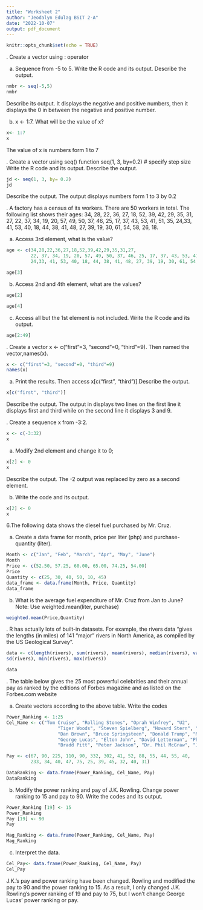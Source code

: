 ---
title: "Worksheet 2"
author: "Jeodalyn Edulag BSIT 2-A"
date: "2022-10-07"
output: pdf_document
---

```{r setup, include=FALSE}
knitr::opts_chunk$set(echo = TRUE)
```
\hfill\break
1. Create a vector using : operator

a. Sequence from -5 to 5. Write the R code and its output. Describe the output.

```{r, vector = TRUE}
nmbr <- seq(-5,5)
nmbr

```
Describe its output.
It displays the negative and positive numbers, then it displays the 0 in between the negative and positive number.

b. x <- 1:7. What will be the value of x?

```{r, vector = TRUE}
x<- 1:7
x

```
The value of x is numbers form 1 to 7

\hfill\break
2. Create a vector using seq() function
seq(1, 3, by=0.2) # specify step size Write the R code and its output. Describe the output.

```{r, vector = TRUE}
jd <- seq(1, 3, by= 0.2)
jd


```
Describe the output.
The output displays numbers form 1 to 3 by 0.2

\hfill\break
3. A factory has a census of its workers. There are 50 workers in total. The following list shows their ages: 34, 28, 22, 36, 27, 18, 52, 39, 42, 29, 35, 31, 27, 22, 37, 34, 19, 20, 57, 49, 50, 37, 46, 25, 17, 37, 43, 53, 41, 51, 35, 24,33, 41, 53, 40, 18, 44, 38, 41, 48, 27, 39, 19, 30, 61, 54, 58, 26, 18.
         
a. Access 3rd element, what is the value?
```{r, vector = TRUE}
age <- c(34,28,22,36,27,18,52,39,42,29,35,31,27,
         22, 37, 34, 19, 20, 57, 49, 50, 37, 46, 25, 17, 37, 43, 53, 41, 51, 35,
         24,33, 41, 53, 40, 18, 44, 38, 41, 48, 27, 39, 19, 30, 61, 54, 58, 26,18)

age[3]

```

b. Access 2nd and 4th element, what are the values?
```{r, vector = TRUE}
age[2]	

age[4]

```

c. Access all but the 1st element is not included. Write the R code and its output.

```{r, vector = TRUE}
age[2:49]

```

\hfill\break
4. Create a vector x <- c("first"=3, "second"=0, "third"=9). Then named the vector,names(x).


```{r, vector = TRUE}
x <- c("first"=3, "second"=0, "third"=9)
names(x)

```
	
a. Print the results. Then access x[c("first", "third")].Describe the output.
	
```{r, vector = TRUE}
x[c("first", "third")]

```
Describe the output. The output in displays two lines on the first line it displays  first and third while on the second line it displays 3 and 9.

\hfill\break
5. Create a sequence x from -3:2.

```{r, vector = TRUE}
x <- c(-3:32)
x

```

a. Modify 2nd element and change it to 0;
	
```{r, vector = TRUE}
x[2] <- 0
x	

```
Describe the output. The -2 output was replaced by zero as a second element.

b. Write the code and its output.
```{r, vector = TRUE}
x[2] <- 0
x	
```
\hfill\break
6.The following data shows the diesel fuel purchased by Mr. Cruz.

a. Create a data frame for month, price per liter (php) and purchase-quantity (liter).

```{r, vector = TRUE}
Month <- c("Jan", "Feb", "March", "Apr", "May", "June")
Month
Price <- c(52.50, 57.25, 60.00, 65.00, 74.25, 54.00)
Price
Quantity <- c(25, 30, 40, 50, 10, 45)  
data_frame <- data.frame(Month, Price, Quantity)
data_frame

```
	
b. What is the average fuel expenditure of Mr. Cruz from Jan to June? 
Note: Use weighted.mean(liter, purchase)

```{r, vector = TRUE}
weighted.mean(Price,Quantity)

```

\hfill\break
7. R has actually lots of built-in datasets. For example, the rivers data “gives the lengths (in miles) of 141 “major” rivers in North America, as compiled by the US Geological Survey”.

```{r, vector = TRUE}
data <- c(length(rivers), sum(rivers), mean(rivers), median(rivers), var(rivers),
sd(rivers), min(rivers), max(rivers))

data
```

\hfill\break
8. The table below gives the 25 most powerful celebrities and their annual pay as ranked by the editions of Forbes magazine and as listed on the Forbes.com website

a. Create vectors according to the above table. Write the codes
```{r, vector = TRUE}
Power_Ranking <- 1:25
Cel_Name <- c("Tom Cruise", "Rolling Stones", "Oprah Winfrey", "U2", 
                   "Tiger Woods", "Steven Spielberg", "Howard Stern", "50 Cent", "Cast of the sopranos",
                   "Dan Brown", "Bruce Springsteen", "Donald Trump", "Muhammad Ali", "Paul McCartney",
                   "George Lucas", "Elton John", "David Letterman", "Phil Mickelson", "J.K Rowling",
                   "Bradd Pitt", "Peter Jackson", "Dr. Phil McGraw", "Jay Lenon", "Celine Dion", "Kobe Bryant")

Pay <- c(67, 90, 225, 110, 90, 332, 302, 41, 52, 88, 55, 44, 55, 40,
         233, 34, 40, 47, 75, 25, 39, 45, 32, 40, 31)

DataRanking <- data.frame(Power_Ranking, Cel_Name, Pay)
DataRanking

```

b. Modify the power ranking and pay of J.K. Rowling. Change power ranking to 15 and pay to 90. Write the codes and its output.

```{r, vector = TRUE}
Power_Ranking [19] <- 15
Power_Ranking
Pay [19] <- 90
Pay

Mag_Ranking <- data.frame(Power_Ranking, Cel_Name, Pay)
Mag_Ranking

```

c. Interpret the data.

```{r, vector = TRUE}
Cel_Pay<- data.frame(Power_Ranking, Cel_Name, Pay)
Cel_Pay
```

J.K.'s pay and power ranking have been changed. Rowling and modified the pay to 90 and the power ranking to 15. As a result, I only changed J.K. Rowling's power ranking of 19 and pay to 75, but I won't change George Lucas' power ranking or pay.
